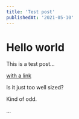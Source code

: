 ```yaml
---
title: 'Test post'
publishedAt: '2021-05-10'
---
```


# Hello world

This is a test post...

[with a link](https://google.com)

Is it just too well sized?

Kind of odd.

...
